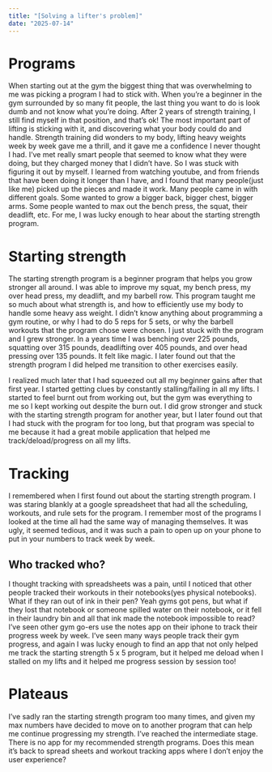 ```yaml
---
title: "[Solving a lifter's problem]"
date: "2025-07-14"
---
```


# Programs

When starting out at the gym the biggest thing that was overwhelming to me was picking a program I had to stick with. When you’re a beginner in the gym surrounded by so many fit people, the last thing you want to do is look dumb and not know what you’re doing. After 2 years of strength training, I still find myself in that position, and that’s ok! The most important part of lifting is sticking with it, and discovering what your body could do and handle. Strength training did wonders to my body, lifting heavy weights week by week gave me a thrill, and it gave me a confidence I never thought I had. I’ve met really smart people that seemed to know what they were doing, but they charged money that I didn’t have. So I was stuck with figuring it out by myself. I learned from watching youtube, and from friends that have been doing it longer than I have, and I found that many people(just like me) picked up the pieces and made it work. Many people came in with different goals. Some wanted to grow a bigger back, bigger chest, bigger arms. Some people wanted to max out the bench press, the squat, their deadlift, etc. For me, I was lucky enough to hear about the starting strength program.

# Starting strength

The starting strength program is a beginner program that helps you grow stronger all around. I was able to improve my squat, my bench press, my over head press, my deadlift, and my barbell row. This program taught me so much about what strength is, and how to efficiently use my body to handle some heavy ass weight. I didn’t know anything about programming a gym routine, or why I had to do 5 reps for 5 sets, or why the barbell workouts that the program chose were chosen. I just stuck with the program and I grew stronger. In a years time I was benching over 225 pounds, squatting over 315 pounds, deadlifting over 405 pounds, and over head pressing over 135 pounds. It felt like magic. I later found out that the strength program I did helped me transition to other exercises easily.

I realized much later that I had squeezed out all my beginner gains after that first year. I started getting clues by constantly stalling/failing in all my lifts. I started to feel burnt out from working out, but the gym was everything to me so I kept working out despite the burn out. I did grow stronger and stuck with the starting strength program for another year, but I later found out that I had stuck with the program for too long, but that program was special to me because it had a great mobile application that helped me track/deload/progress on all my lifts.

# Tracking

I remembered when I first found out about the starting strength program. I was staring blankly at a google spreadsheet that had all the scheduling, workouts, and rule sets for the program. I remember most of the programs I looked at the time all had the same way of managing themselves. It was ugly, it seemed tedious, and it was such a pain to open up on your phone to put in your numbers to track week by week.

## Who tracked who?

I thought tracking with spreadsheets was a pain, until I noticed that other people tracked their workouts in their notebooks(yes physical notebooks). What if they ran out of ink in their pen? Yeah gyms got pens, but what if they lost that notebook or someone spilled water on their notebook, or it fell in their laundry bin and all that ink made the notebook impossible to read? I’ve seen other gym go-ers use the notes app on their iphone to track their progress week by week. I’ve seen many ways people track their gym progress, and again I was lucky enough to find an app that not only helped me track the starting strength 5 x 5 program, but it helped me deload when I stalled on my lifts and it helped me progress session by session too!

# Plateaus

I’ve sadly ran the starting strength program too many times, and given my max numbers have decided to move on to another program that can help me continue progressing my strength. I’ve reached the intermediate stage. There is no app for my recommended strength programs. Does this mean it’s back to spread sheets and workout tracking apps where I don’t enjoy the user experience?
